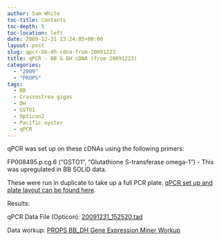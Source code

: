 ```yaml
---
author: Sam White
toc-title: Contents
toc-depth: 5
toc-location: left
date: 2009-12-31 23:24:05+00:00
layout: post
slug: qpcr-bb-dh-cdna-from-20091223
title: qPCR - BB & DH cDNA (from 20091223)
categories:
  - "2009"
  - "PROPS"
tags:
  - BB
  - Crassostrea gigas
  - DH
  - GSTO1
  - Opticon2
  - Pacific oyster
  - qPCR
---
```


qPCR was set up on these cDNAs using the following primers:

FP008495.p.cg.6 ("GSTO1", "Glutathione S-transferase omega-1") - This was upregulated in BB SOLiD data.

These were run in duplicate to take up a full PCR plate. [qPCR set up and plate layout can be found here](https://eagle.fish.washington.edu/Arabidopsis/Notebook%20Workup%20Files/20091231-01.jpg).

Results:

qPCR Data File (Opticon): [20091231_152520.tad](https://eagle.fish.washington.edu/Arabidopsis/qPCR/Opticon/20091231_152520.tad)

Data workup: [PROPS BB_DH Gene Expression Miner Workup](https://docs.google.com/spreadsheet/ccc?key=0AmS_90rPaQMzdHNfWS1oUHUxNFNwci1zcmhhWjhzZnc&usp=sharing)
